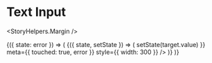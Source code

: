 

<Meta title="Components|Inputs|Text" />

# Text Input

<StoryHelpers.Margin />

<Story name="Text">
  <StoryHelpers.StateCtrl label="Error State">
    {({ state: error }) => (
      <StoryHelpers.StateContainer initialState="">
        {({ state, setState }) => (
          <Inputs.Text
            label="Text Input"
            input={{
              value: state,
              onChange: ({ target }) => setState(target.value)
            }}
            meta={{ touched: true, error }}
            style={{ width: 300 }}
          />
        )}
      </StoryHelpers.StateContainer>
    )}
  </StoryHelpers.StateCtrl>
</Story>

<Props of={Inputs.Text} />
